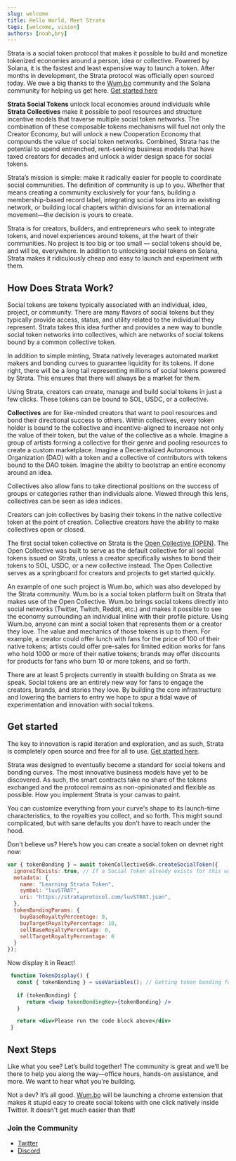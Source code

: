 ```yaml
---
slug: welcome
title: Hello World, Meet Strata
tags: [welcome, vision]
authors: [noah,bry]
---
```


Strata is a social token protocol that makes it possible to build and monetize tokenized economies around a person, idea or collective. Powered by Solana, it is the fastest and least expensive way to launch a token. After months in development, the Strata protocol was officially open sourced today. 
We owe a big thanks to the [Wum.bo](https://wum.bo) community and the Solana community for helping us get here. [Get started here](/docs/getting_started)

**Strata Social Tokens** unlock local economies around individuals while **Strata Collectives** make it possible to pool resources and structure incentive models that traverse multiple social token networks. 
The combination of these composable tokens mechanisms will fuel not only the Creator Economy, but will unlock a new Cooperation Economy that compounds the value of social token networks. 
Combined, Strata has the potential to upend entrenched, rent-seeking business models that have taxed creators for decades and unlock a wider design space for social tokens. 

Strata’s mission is simple: make it radically easier for people to coordinate social communities. 
The definition of community is up to you. Whether that means creating a community exclusively for your fans, building a membership-based record label, integrating social tokens into an existing network, or building local chapters within divisions for an international movement—the decision is yours to create. 

Strata is for creators, builders, and entrepreneurs who seek to integrate tokens, and novel experiences around tokens, at the heart of their communities. 
No project is too big or too small — social tokens should be, and will be, everywhere. 
In addition to unlocking social tokens on Solana, Strata makes it ridiculously cheap and easy to launch and experiment with them. 

## How Does Strata Work?

Social tokens are tokens typically associated with an individual, idea, project, or community. 
There are many flavors of social tokens but they typically provide access, status, and utility related to the individual they represent.
Strata takes this idea further and provides a new way to bundle social token networks into collectives, which are networks of social tokens bound by a common collective token. 

In addition to simple minting, Strata natively leverages automated market makers and bonding curves to guarantee liquidity for its tokens. 
If done right, there will be a long tail representing millions of social tokens powered by Strata. This ensures that there will always be a market for them. 

Using Strata, creators can create, manage and build social tokens in just a few clicks. These tokens can be bound to SOL, USDC, or a collective. 

**Collectives** are for like-minded creators that want to pool resources and bond their directional success to others. 
Within collectives, every token holder is bound to the collective and incentive-aligned to increase not only the value of their token, but the value of the collective as a whole. 
Imagine a group of artists forming a collective for their genre and pooling resources to create a custom marketplace. 
Imagine a Decentralized Autonomous Organization (DAO) with a token and a collective of contributors with tokens bound to the DAO token.
Imagine the ability to bootstrap an entire economy around an idea.

Collectives also allow fans to take directional positions on the success of groups or categories rather than individuals alone.
Viewed through this lens, collectives can be seen as idea indices.

Creators can join collectives by basing their tokens in the native collective token at the point of creation. Collective creators have the ability to make collectives open or closed. 

The first social token collective on Strata is the [Open Collective (OPEN)](/blog/open-collective).
The Open Collective was built to serve as the default collective for all social tokens issued on Strata, unless a creator specifically wishes to bond their tokens to SOL, USDC, or a new collective instead. 
The Open Collective serves as a springboard for creators and projects to get started quickly. 

An example of one such project is Wum.bo, which was also developed by the Strata community. Wum.bo is a social token platform built on Strata that makes use of the Open Collective.
Wum.bo brings social tokens directly into social networks (Twitter, Twitch, Reddit, etc.) and makes it possible to see the economy surrounding an individual inline with their profile picture.
Using Wum.bo, anyone can mint a social token that represents them or a creator they love. The value and mechanics of those tokens is up to them. 
For example, a creator could offer lunch with fans for the price of 100 of their native tokens; artists could offer pre-sales for limited edition works for fans who hold 1000 or more of their native tokens; brands may offer discounts for products for fans who burn 10 or more tokens, and so forth.  

There are at least 5 projects currently in stealth building on Strata as we speak. Social tokens are an entirely new way for fans to engage the creators, brands, and stories they love.
By building the core infrastructure and lowering the barriers to entry we hope to spur a tidal wave of experimentation and innovation with social tokens. 

## Get started

The key to innovation is rapid iteration and exploration, and as such, Strata is completely open source and free for all to use. [Get started here](/docs/getting_started). 

Strata was designed to eventually become a standard for social tokens and bonding curves. The most innovative business models have yet to be discovered.
As such, the smart contracts take no share of the tokens exchanged and the protocol remains as non-opinionated and flexible as possible. How you implement Strata is your canvas to paint. 

You can customize everything from your curve's shape to its launch-time characteristics, to the royalties you collect, and so forth. This might sound complicated, but with sane defaults you don't have to reach under the hood. 

Don't believe us? Here’s how you can create a social token on devnet right now: 


```jsx async name=create_social
var { tokenBonding } = await tokenCollectiveSdk.createSocialToken({
  ignoreIfExists: true, // If a Social Token already exists for this wallet, ignore.
  metadata: {
    name: "Learning Strata Token",
    symbol: "luvSTRAT",
    uri: "https://strataprotocol.com/luvSTRAT.json",
  },
  tokenBondingParams: {
    buyBaseRoyaltyPercentage: 0,
    buyTargetRoyaltyPercentage: 10,
    sellBaseRoyaltyPercentage: 0,
    sellTargetRoyaltyPercentage: 0
  }
});
```
Now display it in React!
```jsx live
 function TokenDisplay() {
   const { tokenBonding } = useVariables(); // Getting token bonding from above code;
   
   if (tokenBonding) {
      return <Swap tokenBondingKey={tokenBonding} />
   }

   return <div>Please run the code block above</div>
 }
```

## Next Steps

Like what you see? Let’s build together! The community is great and we’ll be there to help you along the way—office hours, hands-on assistance, and more. We want to hear what you're building. 

<CTA />

Not a dev? It’s all good. [Wum.bo](https://wum.bo) will be launching a chrome extension that makes it stupid easy to create social tokens with one click natively inside Twitter. It doesn't get much easier than that! 

### Join the Community

   * [Twitter](https://twitter.com/StrataProtocol)
   * [Discord](https://discord.gg/XQhCFg77WM)
